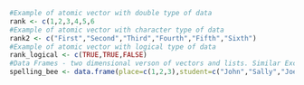 ```{r}
#Example of atomic vector with double type of data
rank <- c(1,2,3,4,5,6
#Example of atomic vector with character type of data
rank2 <- c("First","Second","Third","Fourth","Fifth","Sixth")
#Example of atomic vector with logical type of data
rank_logical <- c(TRUE,TRUE,FALSE)
#Data Frames - two dimensional verson of vectors and lists. Similar Excel Spreadsheet
spelling_bee <- data.frame(place=c(1,2,3),student=c("John","Sally","Joe"))
```

```{r}

```

